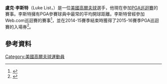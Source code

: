 '''盧克·李斯特'''（Luke List，{{bd|1985年|1月14日}}）是一位[[美國|美國]][[高爾夫球|高爾夫球]]選手，他現在參加[[PGA巡迴賽|PGA巡迴賽]]的賽事。李斯特擁有PGA參賽球員中最常的平均開球距離。李斯特曾經參加Web.com巡迴賽的賽事<ref>{{Cite web |url=http://www.pgatour.com/webcom/news/2015/eligibility-ranking.html |title=存档副本 |accessdate=2016-02-02 |archive-date=2019-06-14 |archive-url=https://web.archive.org/web/20190614101748/https://www.pgatour.com/webcom/news/2015/eligibility-ranking.html |dead-url=no }}</ref>，並在2014-15賽季結束時獲得了2015-16賽季PGA巡迴賽的入場券<ref>{{Cite web |url=http://www.pgatour.com/webcom/stats/stat.02678.html |title=存档副本 |access-date=2016-02-02 |archive-date=2019-06-11 |archive-url=https://web.archive.org/web/20190611212105/https://www.pgatour.com/webcom/stats/stat.02678.html |dead-url=no }}</ref>。
==參考資料==
{{reflist}}
[[Category:美國高爾夫球運動員|Category:美國高爾夫球運動員]]